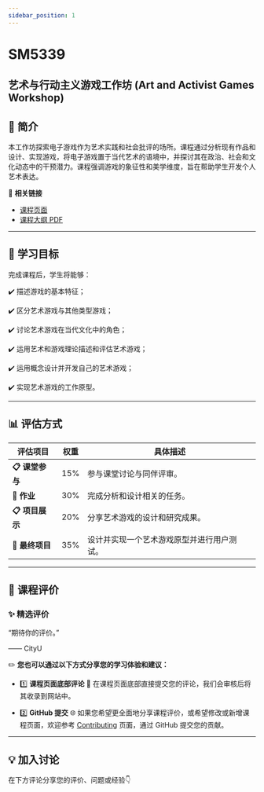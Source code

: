 ```yaml
---
sidebar_position: 1
---
```


# SM5339
## 艺术与行动主义游戏工作坊 (Art and Activist Games Workshop)

## **📘 简介**
本工作坊探索电子游戏作为艺术实践和社会批评的场所。课程通过分析现有作品和设计、实现游戏，将电子游戏置于当代艺术的语境中，并探讨其在政治、社会和文化动态中的干预潜力。课程强调游戏的象征性和美学维度，旨在帮助学生开发个人艺术表达。

🔗 **相关链接**
- [课程页面](https://www.cityu.edu.hk/catalogue/pg/202425/course/SM5339.htm)
- [课程大纲 PDF](https://www.cityu.edu.hk/catalogue/pg/202425/course/SM5339.pdf)

---

## **🎯 学习目标**

完成课程后，学生将能够：

✔️ 描述游戏的基本特征；

✔️ 区分艺术游戏与其他类型游戏；

✔️ 讨论艺术游戏在当代文化中的角色；

✔️ 运用艺术和游戏理论描述和评估艺术游戏；

✔️ 运用概念设计并开发自己的艺术游戏；

✔️ 实现艺术游戏的工作原型。

---

## **📊 评估方式**

| **评估项目**          | **权重** | **具体描述**                                                                                       |
|----------------------|---------|---------------------------------------------------------------------------------------------------|
| **📋 课堂参与**       | 15%      | 参与课堂讨论与同伴评审。                                                                             |
| **📂 作业**          | 30%      | 完成分析和设计相关的任务。                                                                          |
| **📋 项目展示**       | 20%      | 分享艺术游戏的设计和研究成果。                                                                       |
| **📂 最终项目**       | 35%      | 设计并实现一个艺术游戏原型并进行用户测试。                                                            |

---

## **💬 课程评价**

### ✨ **精选评价**
<div className={commentStyles.commentBox}>
    <p className={commentStyles.commentText}>
        “期待你的评价。”
    </p>
    <p className={commentStyles.commentAuthor}>—— CityU</p>
</div>

✏️ **您也可以通过以下方式分享您的学习体验和建议：**

- 1️⃣ **课程页面底部评论**
💬 在课程页面底部直接提交您的评论，我们会审核后将其收录到网站中。

- 2️⃣ **GitHub 提交**
🌐 如果您希望更全面地分享课程评价，或希望修改或新增课程页面，欢迎参考 [Contributing](/contributing) 页面，通过 GitHub 提交您的贡献。

---

## **💡 加入讨论**

在下方评论分享您的评价、问题或经验👇
<Utterances />